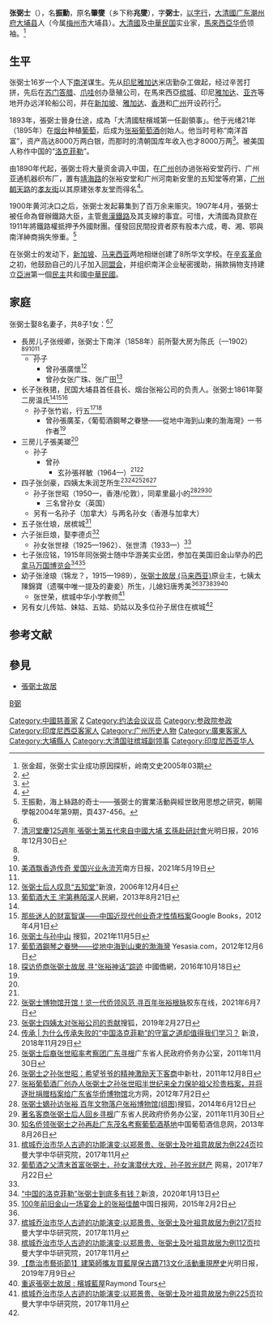 
{{東亞男性歷史人物
|名稱 = 張弼士
|身份 = 
|国家 =
|時代 =
|主君 =
|屆數 =
|最高職務 =
|姓 =張
|名 =振勳
|姓名 =
|字 =弼士
|號 = 
|圖片名稱 =Zhang Bishi.jpg
|圖片大小 = 200px
|圖片說明 =張弼士
|神號 =
|尊號 =
|族裔 = 漢族
|籍貫 = [[大清國|大清國]][[广东|广东]][[潮州府|潮州府]][[大埔县|大埔县]]人（今属[[梅州市|梅州市]]大埔县）
|本籍 =
|出身地 =
|出生日期 = 1841年
|出生地點 =
|婚年 =
|逝世日期 = 1916年
|廟號 =
|諡號 = 
|父親 = 
|嫡母 =
|母親 =
|妻 = 朱兰芝
|繼室 =
|平妻 =
|側室 =
|元配之父 = 
|元配之嫡母 =
|元配之母 =
|正室之父 =
|正室之嫡母 =
|正室之母 =
|妻之父 =
|妻之嫡母 =
|妻之母 =
|繼室之父 =
|繼室之嫡母 =
|繼室之母 =
|平妻之父 =
|平妻之嫡母 =
|平妻之母 =
|兄弟 = 
|姊妹 = 
|嫡兄弟 =
|嫡姊妹 =
|庶兄弟 =
|庶姊妹 =
|同胞兄弟 =
|同胞姊妹 =
|異母兄弟 =
|異母姊妹 =
|異父兄弟 =
|異父姊妹 =
|繼兄弟 =
|繼姊妹 =
|子 = 张秩捃
|女 = 
|嫡子 =
|嫡女 =
|庶子 =
|庶女 =
|養子 =
|養女 =
|猶子 = <!--日本人用-->
|婿養子 = <!--日本人用-->
|烏帽子子 = <!--日本人用-->
|繼子 =
|繼女 =
|其他親屬 = 
|出身 = <!---此处指科举出身--->
|功名 = 
|經歷 = 
|著作 = 
|注釋 =
}}

'''张弼士'''（{{bd|1841年||1916年|catIdx=Z張}}），名'''振勳'''，原名'''肇燮'''（乡下称'''兆燮'''），字'''弼士'''，[[以字行|以字行]]，[[大清國|大清國]][[广东|广东]][[潮州府|潮州府]][[大埔县|大埔县]]人（今属[[梅州市|梅州市]]大埔县）。[[大清國|大清國]]及[[中華民国|中華民国]]实业家，[[馬來西亞|馬來西亞]][[华侨|华侨]]领袖。<ref>张金超，张弼士实业成功原因探析，岭南文史2005年03期</ref>

==生平==
张弼士16岁一个人下[[南洋|南洋]]谋生。先从[[印尼|印尼]][[雅加达|雅加达]]米店勤杂工做起，经过辛苦打拼，先后在[[苏门答腊|苏门答腊]]、[[爪哇|爪哇]]创办垦殖公司，在馬來西亞[[槟城|槟城]]、印尼[[雅加达|雅加达]]、[[亚齐|亚齐]]等地开办远洋轮船公司，并在[[新加坡|新加坡]]、[[雅加达|雅加达]]、[[香港|香港]]和[[广州|广州]]开设药行<ref>{{cite web|language=zh-hans|url=http://news.dnkb.com.cn/archive/info/20090527/110029552.html|title=跃过胡雪岩 遥看张弼士|publisher=东快网|date=2009-05-27|accessdate=2010-01-01|archive-date=2012-07-11|archive-url=https://archive.today/20120711184425/http://news.dnkb.com.cn/archive/info/20090527/110029552.html|dead-url=yes}}</ref>。

1893年，張弼士晉身仕途，成為「大清國駐檳城第一任副領事」。他于光绪21年（1895年）在[[烟台|烟台]]种植[[葡萄|葡萄]]，后成为[[张裕葡萄酒|张裕葡萄酒]]创始人。他当时号称“南洋首富”，资产高达8000万两白银，而那时的清朝国库年收入也才8000万两<ref>{{cite web|language=zh-hans|url=http://news.163.com/09/0703/11/5D9VN5EH000120GR.html|title=张弼士为何被誉为中国葡萄酒之父？|publisher=东方早报|date=2008-10-18|accessdate=2010-01-01|archive-url=https://web.archive.org/web/20160828035140/http://news.163.com/09/0703/11/5D9VN5EH000120GR.html|archive-date=2016-08-28|dead-url=yes}}</ref>。被美国人称作中国的“[[约翰·戴维森·洛克菲勒|洛克菲勒]]”。

由1890年代起，張弼士将大量资金调入中国，在[[广州|广州]]创办過张裕安堂药行、广州亚通机器织布厂，置有[[靖海路|靖海路]]的张裕安堂和广州河南新安里的五知堂等府第，[[广州|广州]][[朝天路|朝天路]]的[[孝友街|孝友街]]以其原建张孝友堂而得名<ref>{{cite web|language=zh-hans|url=http://www.gzlib.gov.cn/gzzz/151877.jhtml|title=以华侨名字命名的街道：路牌上的名字招摇在历史深处|publisher=南都广州|date=2008-01-02|accessdate=|archive-date=2020-03-30|archive-url=https://web.archive.org/web/20200330181147/http://www.gzlib.gov.cn/gzzz/151877.jhtml|dead-url=no}}</ref>。

1900年黄河决口之后，张弼士发起募集到了百万余来赈灾。1907年4月，張弼士被任命為督辦鐵路大臣，主管[[粵漢鐵路|粵漢鐵路]]及其支線的事宜。可惜，大清國為貸款在1911年將鐵路權抵押予外國財團。僅發回民間投資者原有股本六成，粵、湘、鄂與南洋紳商捐失慘重。<ref>王振勳，海上絲路的奇士——張弼士的實業活動與經世致用思想之研究，朝陽學報2004年第9期，頁437-456。</ref>

在张弼士的发动下，[[新加坡|新加坡]]、[[马来西亚|马来西亚]]两地相继创建了8所华文学校。在[[辛亥革命|辛亥革命]]之初，他鼓励自己的儿子加入[[同盟会|同盟会]]，并组织南洋企业秘密援助，捐款捐物支持建立[[亞洲|亞洲]]第一個[[民主|民主]]共和國[[中華民國|中華民國]]。

==家庭==
张弼士娶8名妻子，共8子1女：<ref name=wy17/><ref name=gm16>[https://guangming.com.my/%E6%B8%85%E6%B2%B3%E5%A0%82%E6%85%B6125%E9%80%B1%E5%B9%B4-%E5%BC%B5%E5%BC%BC%E5%A3%AB%E7%AC%AC%E4%BA%94%E4%BB%A3%E4%BE%86%E8%87%AA%E4%B8%AD%E5%9C%8B%E5%A4%A7%E5%9F%94-%E7%8E%84%E5%AD%AB%E8%B5%B4 清河堂慶125週年 張弼士第五代來自中國大埔 玄孫赴研討會]光明日报，2016年12月30日</ref>
*長房儿子张绶卿，张弼士下南洋（1858年）前所娶大房为陈氏（—1902）<ref name=sh19/><ref name=gb12/><ref>[http://epaper.southcn.com/nfdaily/html/2021-05/19/content_7943916.htm 美酒飘香造传奇 爱国兴业永流芳]南方日报，2021年5月19日</ref><ref name=lm17/>
**孙子
***曾孙張廣懷<ref>[https://news.sina.cn/sa/2006-12-04/detail-ikknscsk1404472.d.html 张弼士后人叹息“五知堂”]新浪，2006年12月4日</ref>
***曾孙女张广珠、张广田<ref>[http://www.people.com.cn/24hour/n/2013/0821/c25408-22636912.html 葡萄酒大王 宅第巷陌深]人民網，2013年8月21日</ref>
*长子张秩捃，民国大埔县首任县长、烟台张裕公司的负责人。张弼士1861年娶二房温氏<ref name=sh19/><ref name=gb12>[https://books.google.com.my/books?id=UOFyDwAAQBAJ&pg=PT60&dq=%E5%BC%A0%E7%A7%A9%E6%8D%83&hl=zh-CN&sa=X&ved=2ahUKEwjTzdvwnqj4AhVq8zgGHWAjBQ8Q6AF6BAgJEAI#v=onepage&q=%E5%BC%A0%E7%A7%A9%E6%8D%83&f=false 那些迷人的财富智谋——中国近现代创业奇才性情档案]Google Books，2012年4月1日</ref><ref>[https://www.sohu.com/a/499260609_571524 张弼士与孙中山] {{Wayback|url=https://www.sohu.com/a/499260609_571524 |date=20220612133235 }}搜狐，2021年11月5日</ref>
**孙子张竹岩，行五<ref name=ya12>[https://www.yesasia.com/us/%E8%91%A1%E8%90%84%E9%85%92%E9%8B%BC%E7%90%B4%E4%B9%8B%E7%9C%B7%E6%88%80-%E5%BE%9E%E5%9C%B0%E4%B8%AD%E6%B5%B7%E5%88%B0%E5%B1%B1%E6%9D%B1%E7%9A%84%E6%B8%A4%E6%B5%B7%E7%81%A3/1032117590-0-0-0-zh_TW/info.html 葡萄酒鋼琴之眷戀——從地中海到山東的渤海灣] {{Wayback|url=https://www.yesasia.com/us/%E8%91%A1%E8%90%84%E9%85%92%E9%8B%BC%E7%90%B4%E4%B9%8B%E7%9C%B7%E6%88%80-%E5%BE%9E%E5%9C%B0%E4%B8%AD%E6%B5%B7%E5%88%B0%E5%B1%B1%E6%9D%B1%E7%9A%84%E6%B8%A4%E6%B5%B7%E7%81%A3/1032117590-0-0-0-zh_TW/info.html |date=20220612143039 }}Yesasia.com，2012年12月6日</ref><ref>[http://www.chinaqw.com/gqqj/2016/10-18/108153.shtml 探访侨商张弼士故居 寻“张裕神话”踪迹] {{Wayback|url=http://www.chinaqw.com/gqqj/2016/10-18/108153.shtml |date=20191227191918 }}中國僑網，2016年10月18日</ref>
***曾孙張廣荃，《葡萄酒鋼琴之眷戀——從地中海到山東的渤海灣》一书作者<ref name=ya12/>
*三房儿子張美瑯<ref name=gm16/>
**孙子
***曾孙
****玄孙張祥敏（1964—）<ref name=gm16/><ref>[http://www.jiaodong.net/wine/system/2021/06/07/014183936.shtml 张弼士博物馆开馆！览一代侨领风范 寻百年张裕根脉]胶东在线，2021年6月7日</ref>
*四子张剑豪，四姨太朱润芝所生<ref name=sh19>[https://www.sohu.com/a/297924981_123753 张弼士四姨太对张裕公司的贡献]搜狐，2019年2月27日</ref><ref>[https://www.sohu.com/a/278655760_707638 传承 | 为什么传承失败的“中国洛克菲勒”的守富之道却值得我们学习？ ] {{Wayback|url=https://www.sohu.com/a/278655760_707638 |date=20220612130044 }}新浪，2018年11月29日</ref><ref>[http://www.qb.gd.gov.cn/xgbd/content/post_50212.html 张弼士后裔张世昭率考察团广东寻根]广东省人民政府侨务办公室，2011年11月30日</ref><ref>[https://www.chinanews.com.cn/yl/2011/12-08/3519050.shtml 张弼士之孙张世昭：希望爷爷的精神激励天下客商]中新社，2011年12月8日</ref><ref>[http://news.enorth.com.cn/system/2012/07/02/009560195.shtml 张裕葡萄酒厂创办人张弼士之孙张世昭半世纪来全力保护祖父珍贵档案，并将逐批捐赠档案给广东省华侨博物馆]北方网，2012年7月2日</ref>
**孙子张世昭（1950—，香港/伦敦），同辈里最小的<ref>[https://business.sohu.com/20140612/n400758499.shtml 张弼士嫡孙访张裕 百年文物落户张裕博物馆(组图)]搜狐，2014年6月12日</ref><ref>[http://www.qb.gd.gov.cn/xgbd/content/post_50213.html 著名客商张弼士后人回乡寻根]广东省人民政府侨务办公室，2011年11月30日</ref><ref>[http://www.winechina.com/html/2013/08/201308184754.html 知名侨领张弼士之孙再赴广东茂名考察葡萄酒基地]中国葡萄酒信息网，2013年8月26日</ref>
***三名曾孙女（英国）
**另有一名孙子（加拿大）与两名孙女（香港与加拿大）
*五子张仕琅，居槟城<ref name=lm224>[http://eprints.utar.edu.my/3172/1/CHA-2018-1002112-1.pdf 槟城乔治市华人古迹的功能演变:以郑景贵、张弼士及叶祖意故居为例224页]拉曼大学中华研究院，2017年11月</ref>
*六子张巨烺，娶李德贞<ref name=wy17>[https://www.163.com/dy/article/CPVF1K800514D4LC.html 葡萄酒之父清末首富张弼士，孙女演潜伏大戏，孙子败光财产] {{Wayback|url=https://www.163.com/dy/article/CPVF1K800514D4LC.html |date=20220612130045 }}网易，2017年7月22日</ref>
**孙女张世禄（1925—1962）、张世清（1933—）<ref name=wy17/>
*七子张应铭，1915年同张弼士随中华游美实业团，参加在美国旧金山举办的[[巴拿马万国博览会|巴拿马万国博览会]]<ref>[https://news.sina.cn/2020-01-13/detail-iihnzhha2103613.d.html “中国的洛克菲勒”张弼士到底多有钱？]新浪，2020年1月13日</ref><ref>[http://covid-19.chinadaily.com.cn/hqgj/jryw/2015-02-02/content_13156680.html 100年前旧金山一场宴会上的张裕佳酿]中国日报网，2015年2月2日</ref>
*幼子张淦琅（锦龙？，1915—1989），[[张弼士故居_(马来西亚)|张弼士故居 (马来西亚)]]原业主，七姨太陳錦寶（遗嘱中唯一提及的妻妾）所生，儿媳妇唐秀美<ref name=wy17/><ref name=lm17>[http://eprints.utar.edu.my/3172/1/CHA-2018-1002112-1.pdf 槟城乔治市华人古迹的功能演变:以郑景贵、张弼士及叶祖意故居为例217页]拉曼大学中华研究院，2017年11月</ref><ref>[http://eprints.utar.edu.my/3172/1/CHA-2018-1002112-1.pdf 槟城乔治市华人古迹的功能演变:以郑景贵、张弼士及叶祖意故居为例112页]拉曼大学中华研究院，2017年11月</ref><ref>[https://guangming.com.my/%E3%80%90%E5%96%AC%E6%B2%BB%E5%B8%82%E8%97%9D%E8%A1%93%E7%AF%801%E3%80%91%E5%BB%BA%E7%AF%89%E5%B8%AB%E6%94%9C%E5%8F%8B%E8%B2%B7%E8%97%8D%E5%B1%8B%E4%BF%9D%E5%8F%A4%E8%B9%9F713%E6%96%87%E5%8C%96 【喬治市藝術節1】建築師攜友買藍屋保古蹟713文化活動重現歷史]光明日报，2019年7月9日</ref><ref>[https://raymond.tours/a-trip-down-memory-lane-the-blue-mansion/ 重返張弼士故居 : 檳城藍屋]Raymond Tours</ref>
**张世荣，槟城中华小学教师<ref>[http://eprints.utar.edu.my/3172/1/CHA-2018-1002112-1.pdf 槟城乔治市华人古迹的功能演变:以郑景贵、张弼士及叶祖意故居为例225页]拉曼大学中华研究院，2017年11月</ref>
*另有女儿传姑、妹姑、五姑、奶姑以及多位孙子居住在槟城<ref name=lm224/>

==参考文献==
{{reflist}}

==參見==
*[[張弼士故居|張弼士故居]]

{{DEFAULTSORT:Cheong張}}

[[Category:中國慈善家|Category:中國慈善家]]
[[Category:清朝外交官|Z]]
[[Category:约法会议议员|Category:约法会议议员]]
[[Category:参政院参政|Category:参政院参政]]
[[Category:印度尼西亞客家人|Category:印度尼西亞客家人]]
[[Category:广州历史人物|Category:广州历史人物]]
[[Category:廣東客家人|Category:廣東客家人]]
[[Category:大埔縣人|Category:大埔縣人]]
[[category:張姓|B弼]]
[[Category:大清国驻槟城副领事|Category:大清国驻槟城副领事]]
[[Category:印度尼西亚华人|Category:印度尼西亚华人]]